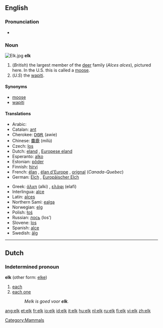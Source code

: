 {{wikipedia}}
==English==

===Pronunciation===
*{{audio|en-us-elk.ogg|Audio (US)}}

===Noun===
[[Image:Elk.jpg|thumbnail|right]]
'''elk'''

# (''British'') the largest member of the [[deer]] family (''Alces alces''), pictured here. In the U.S. this is called a [[moose]].
# (''U.S'') the [[wapiti]].

====Synonyms====
*[[moose]]
*[[wapiti]]

====Translations====
{{trans-top|moose}}
*Arabic: {{ARchar|[[موظ]]}} {{Unicode|(al-mu:ʐ)}} {{m}}
*Catalan: [[ant#Catalan|ant]] {{m}}
*Cherokee: [[ᎠᏫᎡ]] (awie)
*Chinese: [[麋鹿]] (mílù)
*Czech: [[los]] {{m}}
*Dutch: [[eland]] {{m}}, [[Europese eland]] {{m}}
*Esperanto: [[alko]]
*Estonian: [[põder]]
*Finnish: [[hirvi]]
*French: [[élan]] {{m}}, [[élan d'Europe]] {{m}}, [[orignal]] {{m}} (''Canada-Quebec'')
*German: [[Elch]] {{m}}, [[Europäischer Elch]] {{m}}
{{trans-mid}}
*Greek: [[άλκη]] (alki) {{f}}, [[ελάφι]] (elafi) {{n}}
*Interlingua: [[alce]]
*Latin: [[alces]] {{f}}
*Northern Sami: [[ealga]]
*Norwegian: [[elg]] {{m}}
*Polish: [[łoś]] {{m}}
*Russian: [[лось]] (los’) {{m}}
*Slovene: [[los]] {{m}}
*Spanish: [[alce]]
*Swedish: [[älg]] {{c}}
{{trans-bottom}}

[[Category:Mammals]]

----

==Dutch==

===Indetermined pronoun===
{{rfc-header|Indetermined pronoun}}
'''elk''' (other form: [[elke]])

# [[each]]
# [[each one]]
#: ''Melk is goed voor '''elk'''.''

[[ang:elk]]
[[et:elk]]
[[fr:elk]]
[[io:elk]]
[[id:elk]]
[[it:elk]]
[[hu:elk]]
[[nl:elk]]
[[ru:elk]]
[[fi:elk]]
[[vi:elk]]
[[zh:elk]]